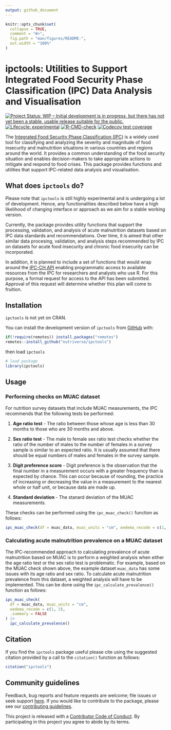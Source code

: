 ```yaml
---
output: github_document
---
```


<!-- README.md is generated from README.Rmd. Please edit that file -->

```r
knitr::opts_chunk$set(
  collapse = TRUE,
  comment = "#>",
  fig.path = "man/figures/README-",
  out.width = "100%"
)
```

# ipctools: Utilities to Support Integrated Food Security Phase Classification (IPC) Data Analysis and Visualisation

<!-- badges: start -->
[![Project Status: WIP – Initial development is in progress, but there has not yet been a stable, usable release suitable for the public.](https://www.repostatus.org/badges/latest/wip.svg)](https://www.repostatus.org/#wip)
[![Lifecycle: experimental](https://img.shields.io/badge/lifecycle-experimental-orange.svg)](https://lifecycle.r-lib.org/articles/stages.html#experimental)
[![R-CMD-check](https://github.com/nutriverse/ipctools/actions/workflows/R-CMD-check.yaml/badge.svg)](https://github.com/nutriverse/ipctools/actions/workflows/R-CMD-check.yaml)
[![Codecov test coverage](https://codecov.io/gh/nutriverse/ipctools/branch/main/graph/badge.svg)](https://app.codecov.io/gh/nutriverse/ipctools?branch=main)
<!-- badges: end -->

The [Integrated Food Security Phase Classification (IPC)](https://www.ipcinfo.org/) is a widely used tool for classifying and analyzing the severity and magnitude of food insecurity and malnutrition situations in various countries and regions around the world. It provides a common understanding of the food security situation and enables decision-makers to take appropriate actions to mitigate and respond to food crises. This package provides functions and utilities that support IPC-related data analysis and visualisation.

## What does `ipctools` do?

Please note that `ipctools` is still highly experimental and is undergoing a lot of development. Hence, any functionalities described below have a high likelihood of changing interface or approach as we aim for a stable working version.

Currently, the package provides utility functions that support the processing, validation, and analysis of acute malnutrition datasets based on IPC data standards and recommendations. Over time, it is aimed that other similar data procesing, validation, and analysis steps recommended by IPC on datasets for acute food insecurity and chronic food insecurity can be incorporated.

In addition, it is planned to include a set of functions that would wrap around the [IPC-CH API](https://www.ipcinfo.org/ipc-country-analysis/api/) enabling programmatic access to available resources from the IPC for researchers and analysts who use R. For this purpose, a formal request for access to the API has been submitted. Approval of this request will determine whether this plan will come to fruition.

## Installation

`ipctools` is not yet on CRAN.

You can install the development version of `ipctools` from [GitHub](https://github.com/nutriverse/ipctools) with:

```r
if(!require(remotes)) install.packages("remotes")
remotes::install_github("nutriverse/ipctools")
```

then load `ipctools`

```r
# load package
library(ipctools)
```

## Usage

### Performing checks on MUAC dataset

For nutrition survey datasets that include MUAC measurements, the IPC recommends that the following tests be performed:

1. **Age ratio test** - The ratio between those whose age is less than 30 months to those who are 30 months and above.

2. **Sex ratio test** - The male to female sex ratio test checks whether the ratio of the number of males to the number of females in a survey sample is similar to an expected ratio. It is usually assumed that there should be equal numbers of males and females in the survey sample.

3. **Digit preference score** - Digit preference is the observation that the final number in a measurement occurs with a greater frequency than is expected by chance. This can occur because of rounding, the practice of increasing or decreasing the value in a measurement to the nearest whole or half unit, or because data are made up.

4. **Standard deviation** - The stanard deviation of the MUAC measurements.

These checks can be performed using the `ipc_muac_check()` function as follows:

```r
ipc_muac_check(df = muac_data, muac_units = "cm", oedema_recode = c(1, 2))
```

### Calculating acute malnutrition prevalence on a MUAC dataset

The IPC-recommended approach to calculating prevalence of acute malnutrition based on MUAC is to perform a weighted analysis when either the age ratio test or the sex ratio test is problematic. For example, based on the MUAC check shown above, the example dataset `muac_data` has some issues with its age ratio and sex ratio. To calculate acute malnutrition prevalence from this dataset, a weighted analysis will have to be implemented. This can be done using the `ipc_calculate_prevalence()` function as follows:

```r
ipc_muac_check(
  df = muac_data, muac_units = "cm", 
  oedema_recode = c(1, 2), 
  .summary = FALSE
) |>
  ipc_calculate_prevalence()
```

## Citation

If you find the `ipctools` package useful please cite using the suggested citation provided by a call to the `citation()` function as follows:

```r
citation("ipctools")
```

## Community guidelines

Feedback, bug reports and feature requests are welcome; file issues or seek support [here](https://github.com/nutriverse/ipctools/issues). If you would like to contribute to the package, please see our [contributing guidelines](https://nutriverse.io/ipctools/CONTRIBUTING.html).

This project is released with a [Contributor Code of Conduct](https://nutriverse.io/ipctools/CODE_OF_CONDUCT.html). By participating in this project you agree to abide by its terms.

